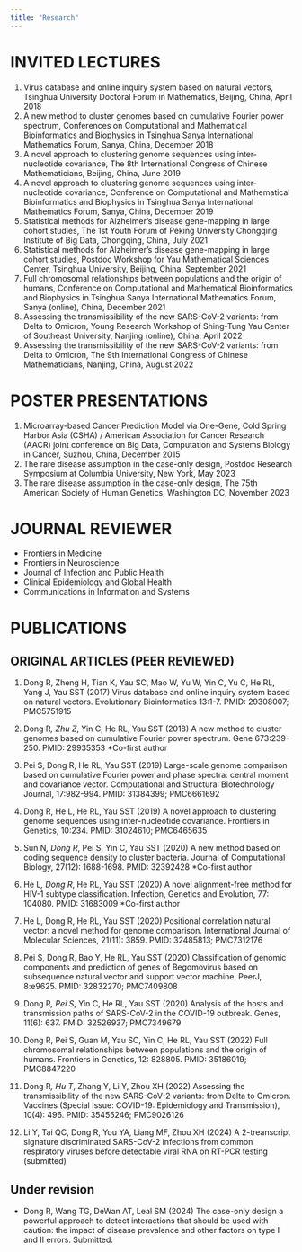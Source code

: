 ```yaml
---
title: "Research"
---
```


# INVITED LECTURES

1.	Virus database and online inquiry system based on natural vectors, Tsinghua University Doctoral Forum in Mathematics, Beijing, China, April 2018
2.	A new method to cluster genomes based on cumulative Fourier power spectrum, Conferences on Computational and Mathematical Bioinformatics and Biophysics in Tsinghua Sanya International Mathematics Forum, Sanya, China, December 2018
3.	A novel approach to clustering genome sequences using inter-nucleotide covariance, The 8th International Congress of Chinese Mathematicians, Beijing, China, June 2019
4.	A novel approach to clustering genome sequences using inter-nucleotide covariance, Conference on Computational and Mathematical Bioinformatics and Biophysics in Tsinghua Sanya International Mathematics Forum, Sanya, China, December 2019
5.	Statistical methods for Alzheimer's disease gene-mapping in large cohort studies, The 1st Youth Forum of Peking University Chongqing Institute of Big Data, Chongqing, China, July 2021
6.	Statistical methods for Alzheimer's disease gene-mapping in large cohort studies, Postdoc Workshop for Yau Mathematical Sciences Center, Tsinghua University, Beijing, China, September 2021
7.	Full chromosomal relationships between populations and the origin of humans, Conference on Computational and Mathematical Bioinformatics and Biophysics in Tsinghua Sanya International Mathematics Forum, Sanya (online), China, December 2021
8.	Assessing the transmissibility of the new SARS-CoV-2 variants: from Delta to Omicron, Young Research Workshop of Shing-Tung Yau Center of Southeast University, Nanjing (online), China, April 2022
9.	Assessing the transmissibility of the new SARS-CoV-2 variants: from Delta to Omicron, The 9th International Congress of Chinese Mathematicians, Nanjing, China, August 2022

# POSTER PRESENTATIONS

1.	Microarray-based Cancer Prediction Model via One-Gene, Cold Spring Harbor Asia (CSHA) / American Association for Cancer Research (AACR) joint conference on Big Data, Computation and Systems Biology in Cancer, Suzhou, China, December 2015
2.	The rare disease assumption in the case-only design, Postdoc Research Symposium at Columbia University, New York, May 2023
3.	The rare disease assumption in the case-only design, The 75th American Society of Human Genetics, Washington DC, November 2023

# JOURNAL REVIEWER 
- Frontiers in Medicine
- Frontiers in Neuroscience
- Journal of Infection and Public Health
- Clinical Epidemiology and Global Health
- Communications in Information and Systems

# PUBLICATIONS

## ORIGINAL ARTICLES (PEER REVIEWED)

1. Dong R, Zheng H, Tian K, Yau SC, Mao W, Yu W, Yin C, Yu C, He RL, Yang J, Yau SST (2017) Virus database and online inquiry system based on natural vectors. Evolutionary Bioinformatics 13:1-7. PMID: 29308007; PMC5751915

2. Dong R*, Zhu Z*, Yin C, He RL, Yau SST (2018) A new method to cluster genomes based on cumulative Fourier power spectrum. Gene 673:239-250. PMID: 29935353 *Co-first author

3. Pei S, Dong R, He RL, Yau SST (2019) Large-scale genome comparison based on cumulative Fourier power and phase spectra: central moment and covariance vector. Computational and Structural Biotechnology Journal, 17:982-994. PMID: 31384399; PMC6661692

4. Dong R, He L, He RL, Yau SST (2019) A novel approach to clustering genome sequences using inter-nucleotide covariance. Frontiers in Genetics, 10:234. PMID: 31024610; PMC6465635

5. Sun N*, Dong R*, Pei S, Yin C, Yau SST (2020) A new method based on coding sequence density to cluster bacteria. Journal of Computational Biology, 27(12): 1688-1698. PMID: 32392428 *Co-first author

6. He L*, Dong R*, He RL, Yau SST (2020) A novel alignment-free method for HIV-1 subtype classification. Infection, Genetics and Evolution, 77: 104080. PMID: 31683009 *Co-first author

7. He L, Dong R, He RL, Yau SST (2020) Positional correlation natural vector: a novel method for genome comparison. International Journal of Molecular Sciences, 21(11): 3859. PMID: 32485813; PMC7312176

8. Pei S, Dong R, Bao Y, He RL, Yau SST (2020) Classification of genomic components and prediction of genes of Begomovirus based on subsequence natural vector and support vector machine. PeerJ, 8:e9625. PMID: 32832270; PMC7409808

9. Dong R*, Pei S*, Yin C, He RL, Yau SST (2020) Analysis of the hosts and transmission paths of SARS-CoV-2 in the COVID-19 outbreak. Genes, 11(6): 637. PMID: 32526937; PMC7349679

10. Dong R, Pei S, Guan M, Yau SC, Yin C, He RL, Yau SST (2022) Full chromosomal relationships between populations and the origin of humans. Frontiers in Genetics, 12: 828805. PMID: 35186019; PMC8847220

11. Dong R*, Hu T*, Zhang Y, Li Y, Zhou XH (2022) Assessing the transmissibility of the new SARS-CoV-2 variants: from Delta to Omicron. Vaccines (Special Issue: COVID-19: Epidemiology and Transmission), 10(4): 496. PMID: 35455246; PMC9026126

12. Li Y, Tai QC, Dong R, You YA, Liang MF, Zhou XH (2024) A 2-treanscript signature discriminated SARS-CoV-2 infections from common respiratory viruses before detectable viral RNA on RT-PCR testing (submitted)

## Under revision
- Dong R, Wang TG, DeWan AT, Leal SM (2024) The case-only design a powerful approach to detect interactions that should be used with caution: the impact of disease prevalence and other factors on type I and II errors. Submitted.


